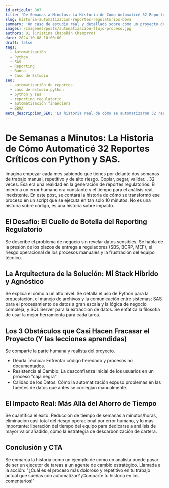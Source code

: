 ```yaml
---
id_articulo: 007
title: 'De Semanas a Minutos: La Historia de Cómo Automaticé 32 Reportes Críticos con Python y SAS'
slug: historia-automatizacion-reportes-regulatorios-bbva
summary: 'Un caso de estudio real y detallado sobre cómo un proyecto de automatización en BBVA transformó la generación de 32 reportes regulatorios, reduciendo el tiempo de semanas a minutos y cambiando una carrera.'
images: /imagenes/posts/automatizacion-flujo-proceso.jpg
authors: 01 (Cristina Chapoñán Chamorro)
date: 2024-10-08 10:00:00
draft: false
tags:
  - Automatización
  - Python
  - SAS
  - Reporting
  - Banca
  - Caso de Estudio
seo:
  - automatización de reportes
  - caso de estudio python
  - python y sas
  - reporting regulatorio
  - automatización financiera
  - BBVA
meta_descripcion_SEO: 'La historia real de cómo se automatizaron 32 reportes regulatorios en BBVA usando Python y SAS, reduciendo el trabajo de semanas a minutos.'
---
```


# De Semanas a Minutos: La Historia de Cómo Automaticé 32 Reportes Críticos con Python y SAS.

Imagina empezar cada mes sabiendo que tienes por delante dos semanas de trabajo manual, repetitivo y de alto riesgo. Copiar, pegar, validar... 32 veces. Esa era una realidad en la generación de reportes regulatorios. El miedo a un error humano era constante y el tiempo para el análisis real, inexistente.
En este post, se contará la historia de cómo se transformó ese proceso en un script que se ejecuta en tan solo 10 minutos. No es una historia sobre código, es una historia sobre impacto.

## El Desafío: El Cuello de Botella del Reporting Regulatorio

Se describe el problema de negocio sin revelar datos sensibles. Se habla de la presión de los plazos de entrega a reguladores (SBS, BCRP, MEF), el riesgo operacional de los procesos manuales y la frustración del equipo técnico.

## La Arquitectura de la Solución: Mi Stack Híbrido y Agnóstico

Se explica el cómo a un alto nivel. Se detalla el uso de Python para la orquestación, el manejo de archivos y la comunicación entre sistemas; SAS para el procesamiento de datos a gran escala y la lógica de negocio compleja; y SQL Server para la extracción de datos. Se enfatiza la filosofía de usar la mejor herramienta para cada tarea.

## Los 3 Obstáculos que Casi Hacen Fracasar el Proyecto (Y las lecciones aprendidas)

Se comparte la parte humana y realista del proyecto.

- Deuda Técnica: Enfrentar código heredado y procesos no documentados.
- Resistencia al Cambio: La desconfianza inicial de los usuarios en un proceso "caja negra".
- Calidad de los Datos: Cómo la automatización expuso problemas en las fuentes de datos que antes se corregían manualmente.

## El Impacto Real: Más Allá del Ahorro de Tiempo

Se cuantifica el éxito. Reducción de tiempo de semanas a minutos/horas, eliminación casi total del riesgo operacional por error humano, y lo más importante: liberación del tiempo del equipo para dedicarse a análisis de mayor valor añadido, como la estrategia de descarbonización de cartera.

## Conclusión y CTA

Se enmarca la historia como un ejemplo de cómo un analista puede pasar de ser un ejecutor de tareas a un agente de cambio estratégico. Llamada a la acción: "¿Cuál es el proceso más doloroso y repetitivo en tu trabajo actual que sueñas con automatizar? ¡Comparte tu historia en los comentarios!"
